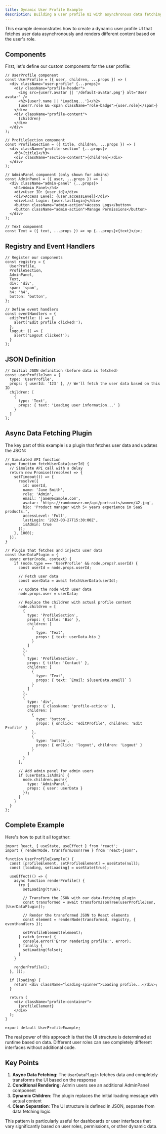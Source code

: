 ```yaml
---
title: Dynamic User Profile Example
description: Building a user profile UI with asynchronous data fetching
---
```



This example demonstrates how to create a dynamic user profile UI that fetches user data asynchronously and renders different content based on the user's role.

## Components

First, let's define our custom components for the user profile:

```tsx
// UserProfile component
const UserProfile = ({ user, children, ...props }) => (
  <div className="user-profile" {...props}>
    <div className="profile-header">
      <img src={user?.avatar || '/default-avatar.png'} alt="User avatar" />
      <h2>{user?.name || 'Loading...'}</h2>
      {user?.role && <span className="role-badge">{user.role}</span>}
    </div>
    <div className="profile-content">
      {children}
    </div>
  </div>
);

// ProfileSection component
const ProfileSection = ({ title, children, ...props }) => (
  <div className="profile-section" {...props}>
    <h3>{title}</h3>
    <div className="section-content">{children}</div>
  </div>
);

// AdminPanel component (only shown for admins)
const AdminPanel = ({ user, ...props }) => (
  <div className="admin-panel" {...props}>
    <h4>Admin Panel</h4>
    <div>User ID: {user.id}</div>
    <div>Access Level: {user.accessLevel}</div>
    <div>Last Login: {user.lastLogin}</div>
    <button className="admin-action">Access Logs</button>
    <button className="admin-action">Manage Permissions</button>
  </div>
);

// Text component
const Text = ({ text, ...props }) => <p {...props}>{text}</p>;
```

## Registry and Event Handlers

```tsx
// Register our components
const registry = {
  UserProfile,
  ProfileSection,
  AdminPanel,
  Text,
  div: 'div',
  span: 'span',
  h4: 'h4',
  button: 'button',
};

// Define event handlers
const eventHandlers = {
  editProfile: () => {
    alert('Edit profile clicked!');
  },
  logout: () => {
    alert('Logout clicked!');
  }
};
```

## JSON Definition

```tsx
// Initial JSON definition (before data is fetched)
const userProfileJson = {
  type: 'UserProfile',
  props: { userId: '123' }, // We'll fetch the user data based on this ID
  children: [
    {
      type: 'Text',
      props: { text: 'Loading user information...' }
    }
  ]
};
```

## Async Data Fetching Plugin

The key part of this example is a plugin that fetches user data and updates the JSON:

```tsx
// Simulated API function
async function fetchUserData(userId) {
  // Simulate API call with a delay
  return new Promise((resolve) => {
    setTimeout(() => {
      resolve({
        id: userId,
        name: 'Jane Smith',
        role: 'Admin',
        email: 'jane@example.com',
        avatar: 'https://randomuser.me/api/portraits/women/42.jpg',
        bio: 'Product manager with 5+ years experience in SaaS products.',
        accessLevel: 'Full',
        lastLogin: '2023-03-27T15:30:00Z',
        isAdmin: true
      });
    }, 1000);
  });
}

// Plugin that fetches and injects user data
const UserDataPlugin = {
  async enter(node, context) {
    if (node.type === 'UserProfile' && node.props?.userId) {
      const userId = node.props.userId;
      
      // Fetch user data
      const userData = await fetchUserData(userId);
      
      // Update the node with user data
      node.props.user = userData;
      
      // Replace the children with actual profile content
      node.children = [
        {
          type: 'ProfileSection',
          props: { title: 'Bio' },
          children: [
            {
              type: 'Text',
              props: { text: userData.bio }
            }
          ]
        },
        {
          type: 'ProfileSection',
          props: { title: 'Contact' },
          children: [
            {
              type: 'Text',
              props: { text: `Email: ${userData.email}` }
            }
          ]
        },
        {
          type: 'div',
          props: { className: 'profile-actions' },
          children: [
            {
              type: 'button',
              props: { onClick: 'editProfile', children: 'Edit Profile' }
            },
            {
              type: 'button',
              props: { onClick: 'logout', children: 'Logout' }
            }
          ]
        }
      ];
      
      // Add admin panel for admin users
      if (userData.isAdmin) {
        node.children.push({
          type: 'AdminPanel',
          props: { user: userData }
        });
      }
    }
  }
};
```

## Complete Example

Here's how to put it all together:

```tsx
import React, { useState, useEffect } from 'react';
import { renderNode, transformJsonTree } from 'react-jsonr';

function UserProfileExample() {
  const [profileElement, setProfileElement] = useState(null);
  const [loading, setLoading] = useState(true);

  useEffect(() => {
    async function renderProfile() {
      try {
        setLoading(true);
        
        // Transform the JSON with our data-fetching plugin
        const transformed = await transformJsonTree(userProfileJson, [UserDataPlugin]);
        
        // Render the transformed JSON to React elements
        const element = renderNode(transformed, registry, { eventHandlers });
        
        setProfileElement(element);
      } catch (error) {
        console.error('Error rendering profile:', error);
      } finally {
        setLoading(false);
      }
    }
    
    renderProfile();
  }, []);

  if (loading) {
    return <div className="loading-spinner">Loading profile...</div>;
  }

  return (
    <div className="profile-container">
      {profileElement}
    </div>
  );
}

export default UserProfileExample;
```

<Callout type="tip">
  The real power of this approach is that the UI structure is determined at runtime based on data. Different user roles can see completely different interfaces without additional code.
</Callout>

## Key Points

1. **Async Data Fetching**: The `UserDataPlugin` fetches data and completely transforms the UI based on the response
2. **Conditional Rendering**: Admin users see an additional AdminPanel component
3. **Dynamic Children**: The plugin replaces the initial loading message with actual content
4. **Clean Separation**: The UI structure is defined in JSON, separate from data fetching logic

This pattern is particularly useful for dashboards or user interfaces that vary significantly based on user roles, permissions, or other dynamic data. 